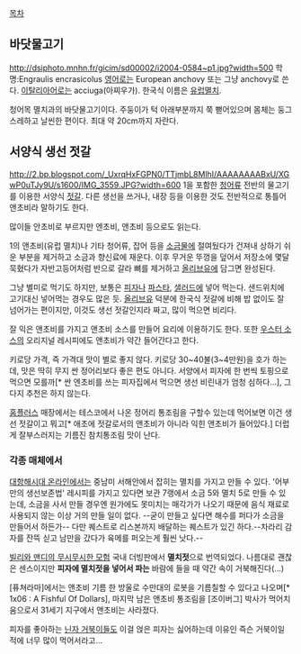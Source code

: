 [[목차]]
== 바닷물고기 ==
http://dsiphoto.mnhn.fr/gicim/sd00002/i2004-0584~p1.jpg?width=500
학명:Engraulis encrasicolus
[[영어]]로는 European anchovy 또는 그냥 anchovy로 쓴다. [[이탈리아어]]로는 acciuga(아찌우가). 한국식 이름은 [[유럽]][[멸치]].

청어목 멸치과의 바닷물고기이다. 주둥이가 턱 아래부분까지 쭉 뻗어있으며 몸체는 둥그스레하고 날씬한 편이다. 최대 약 20cm까지 자란다.

== 서양식 생선 젓갈 ==
http://2.bp.blogspot.com/_UxrqHxFGPN0/TTjmbL8MlhI/AAAAAAAABxU/XGwP0uTJy9U/s1600/IMG_3559.JPG?width=600
1을 포함한 [[청어]]류 전반의 물고기를 이용한 서양식 [[젓갈]]. 다른 생선을 쓰거나, 내장 등을 이용한 것도 전반적으로 통틀어 앤초비라 말하기도 한다.

많이들 안초비로 부르지만 엔초비, 앤초비 등으로도 읽는다.

1의 앤초비(유럽 멸치)나 기타 청어류, 잡어 등을 [[소금물]]에 절여뒀다가 건져내 상하기 쉬운 부분을 제거하고 소금과 향신료에 재운다. 이후 무거운 뚜껑을 덮어서 저장소에 몇달 묵혔다가 자반고등어처럼 반으로 갈라 뼈를 제거하고 [[올리브유]]에 담그면 완성된다.

그냥 별미로 먹기도 하지만, 보통은 [[피자]]나 [[파스타]], [[샐러드]]에 넣어 먹는다. 샌드위치에 고기대신 넣어먹는 경우도 많은 듯. [[올리브유]] 덕분에 한국식 젓갈에 비해 밥 없이도 잘 넘어가는 편이지만, 이것도 생선 젓갈인지라 짜고, 많이 먹으면 비리다.

잘 익은 앤초비를 가지고 앤초비 소스를 만들어 요리에 이용하기도 한다. 또한 [[우스터 소스]]의 오리지널 레시피에도 앤초비가 약간 들어간다고 한다.

키로당 가격, 즉 가격대 맛이 별로 좋지 않다. 키로당 30~40불(3~4만원)을 호가 하는데, 맛은 딱히 무지 싼 정어리보다 좋은 편도 아니다. 서양에서 피자에 한 번씩 토핑으로 먹으면 모를까[* 싼 엔초비를 쓰는 피자집에서 먹으면 생선 비린내가 엄청 심하다...], 그다지 추천은 하지 않는다. 

[[홈플러스]] 매장에서는 테스코에서 나온 정어리 통조림을 구할수 있는데 먹어보면 이건 생선 젓갈이고 뭐고[* 애초에 젓갈로서의 앤초비가 아니라 익힌 앤초비가 들어있다.] 더럽게 잘부스러지는 기름진 참치통조림 맛이 난다.
=== 각종 매체에서 ===
[[대항해시대 온라인]]에서는 중남미 서해안에서 잡히는 멸치를 가지고 만들 수 있다. '어부만의 생선보존법' 레시피를 가지고 있다면 보관 7랭에서 소금 5와 멸치 5로 만들 수 있는데, 소금을 사서 만들 경우엔 원가에도 못미치는 매각가가 나오기 때문에 음식 재료로 사용되지 않는 이상 거의 만들 일이 없다. --굳이 만들고 싶다면 해수를 퍼다가 소금을 만들어서 하든가-- 다만 퀘스트로 리스본까지 배달하는 퀘스트가 있긴 하다.--차라리 감자를 잔뜩 싣고 남만을 갔다가 육메를 퍼오는게 훨씬 낫다.--

[[빌리와 맨디의 무시무시한 모험]] 국내 더빙판에서 '''멸치젓'''으로 번역되었다. 나름대로 괜찮은 센스이지만 '''피자에 멸치젓을 넣어서 파는''' 바람에 들을 때 약간 속이 거북해진다(...)

[퓨쳐라마]에서는 앤초비 기름 한 방울로 수만대의 로봇을 기름칠할 수 있다고 나오며[* 1x06 : A Fishful Of Dollars], 마지막 남은 앤초비 통조림을 [조이버그] 박사가 먹어치움으로서 31세기 지구에서 앤초비는 사라졌다.

피자를 좋아하는 [[닌자 거북이]]들도 이걸 얹은 피자는 싫어하는데 이유인 즉슨 거북이일 적에 너무 많이 먹어서라고...
